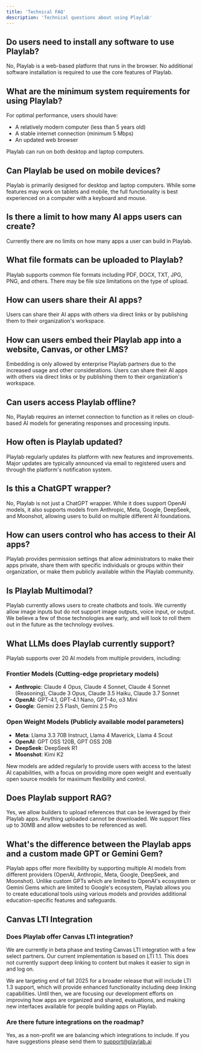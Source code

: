 ```yaml
---
title: 'Technical FAQ'
description: 'Technical questions about using Playlab'
---
```


## Do users need to install any software to use Playlab?

No, Playlab is a web-based platform that runs in the browser. No additional software installation is required to use the core features of Playlab.

## What are the minimum system requirements for using Playlab?

For optimal performance, users should have:
- A relatively modern computer (less than 5 years old)
- A stable internet connection (minimum 5 Mbps)
- An updated web browser

Playlab can run on both desktop and laptop computers.

## Can Playlab be used on mobile devices?

Playlab is primarily designed for desktop and laptop computers. While some features may work on tablets and mobile, the full functionality is best experienced on a computer with a keyboard and mouse.

## Is there a limit to how many AI apps users can create?

Currently there are no limits on how many apps a user can build in Playlab.

## What file formats can be uploaded to Playlab?

Playlab supports common file formats including PDF, DOCX, TXT, JPG, PNG, and others. There may be file size limitations on the type of upload.

## How can users share their AI apps?

Users can share their AI apps with others via direct links or by publishing them to their organization's workspace.

## How can users embed their Playlab app into a website, Canvas, or other LMS?

Embedding is only allowed by enterprise Playlab partners due to the increased usage and other considerations. Users can share their AI apps with others via direct links or by publishing them to their organization's workspace.

## Can users access Playlab offline?

No, Playlab requires an internet connection to function as it relies on cloud-based AI models for generating responses and processing inputs.

## How often is Playlab updated?

Playlab regularly updates its platform with new features and improvements. Major updates are typically announced via email to registered users and through the platform's notification system.

## Is this a ChatGPT wrapper?

No, Playlab is not just a ChatGPT wrapper. While it does support OpenAI models, it also supports models from Anthropic, Meta, Google, DeepSeek, and Moonshot, allowing users to build on multiple different AI foundations.

## How can users control who has access to their AI apps?

Playlab provides permission settings that allow administrators to make their apps private, share them with specific individuals or groups within their organization, or make them publicly available within the Playlab community.

## Is Playlab Multimodal?

Playlab currently allows users to create chatbots and tools. We currently allow image inputs but do not support image outputs, voice input, or output. We believe a few of those technologies are early, and will look to roll them out in the future as the technology evolves.

## What LLMs does Playlab currently support?

Playlab supports over 20 AI models from multiple providers, including:

### Frontier Models (Cutting-edge proprietary models)
- **Anthropic**: Claude 4 Opus, Claude 4 Sonnet, Claude 4 Sonnet (Reasoning), Claude 3 Opus, Claude 3.5 Haiku, Claude 3.7 Sonnet
- **OpenAI**: GPT-4.1, GPT-4.1 Nano, GPT-4o, o3 Mini
- **Google**: Gemini 2.5 Flash, Gemini 2.5 Pro

### Open Weight Models (Publicly available model parameters)
- **Meta**: Llama 3.3 70B Instruct, Llama 4 Maverick, Llama 4 Scout
- **OpenAI**: GPT OSS 120B, GPT OSS 20B
- **DeepSeek**: DeepSeek R1
- **Moonshot**: Kimi K2

New models are added regularly to provide users with access to the latest AI capabilities, with a focus on providing more open weight and eventually open source models for maximum flexibility and control.

## Does Playlab support RAG?

Yes, we allow builders to upload references that can be leveraged by their Playlab apps. Anything uploaded cannot be downloaded. We support files up to 30MB and allow websites to be referenced as well.

## What's the difference between the Playlab apps and a custom made GPT or Gemini Gem?

Playlab apps offer more flexibility by supporting multiple AI models from different providers (OpenAI, Anthropic, Meta, Google, DeepSeek, and Moonshot). Unlike custom GPTs which are limited to OpenAI's ecosystem or Gemini Gems which are limited to Google's ecosystem, Playlab allows you to create educational tools using various models and provides additional education-specific features and safeguards.

## Canvas LTI Integration

### Does Playlab offer Canvas LTI integration?

We are currently in beta phase and testing Canvas LTI integration with a few select partners. Our current implementation is based on LTI 1.1. This does not currently support deep linking to content but makes it easier to sign in and log on.  

We are targeting end of fall 2025 for a broader release that will include LTI 1.3 support, which will provide enhanced functionality including deep linking capabilities. Until then, we are focusing our development efforts on improving how apps are organized and shared, evaluations, and making new interfaces available for people building apps on Playlab.

### Are there future integrations on the roadmap?

Yes, as a non-profit we are balancing which integrations to include. If you have suggestions please send them to support@playlab.ai